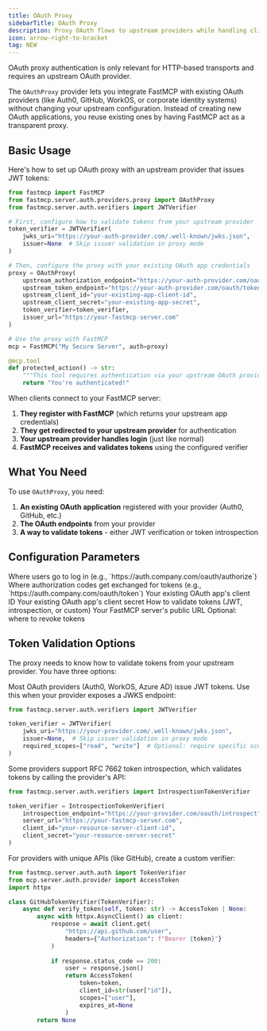 ```yaml
---
title: OAuth Proxy
sidebarTitle: OAuth Proxy
description: Proxy OAuth flows to upstream providers while handling client registration locally.
icon: arrow-right-to-bracket
tag: NEW
---
```



<VersionBadge version="2.11.0" />

<Tip>
OAuth proxy authentication is only relevant for HTTP-based transports and requires an upstream OAuth provider.
</Tip>

The `OAuthProxy` provider lets you integrate FastMCP with existing OAuth providers (like Auth0, GitHub, WorkOS, or corporate identity systems) without changing your upstream configuration. Instead of creating new OAuth applications, you reuse existing ones by having FastMCP act as a transparent proxy.

## Basic Usage

Here's how to set up OAuth proxy with an upstream provider that issues JWT tokens:

```python
from fastmcp import FastMCP
from fastmcp.server.auth.providers.proxy import OAuthProxy
from fastmcp.server.auth.verifiers import JWTVerifier

# First, configure how to validate tokens from your upstream provider
token_verifier = JWTVerifier(
    jwks_uri="https://your-auth-provider.com/.well-known/jwks.json",
    issuer=None  # Skip issuer validation in proxy mode
)

# Then, configure the proxy with your existing OAuth app credentials
proxy = OAuthProxy(
    upstream_authorization_endpoint="https://your-auth-provider.com/oauth/authorize",
    upstream_token_endpoint="https://your-auth-provider.com/oauth/token",
    upstream_client_id="your-existing-app-client-id",
    upstream_client_secret="your-existing-app-secret",
    token_verifier=token_verifier,
    issuer_url="https://your-fastmcp-server.com"
)

# Use the proxy with FastMCP
mcp = FastMCP("My Secure Server", auth=proxy)

@mcp.tool
def protected_action() -> str:
    """This tool requires authentication via your upstream OAuth provider."""
    return "You're authenticated!"
```

When clients connect to your FastMCP server:

1. **They register with FastMCP** (which returns your upstream app credentials)  
2. **They get redirected to your upstream provider** for authentication
3. **Your upstream provider handles login** (just like normal)
4. **FastMCP receives and validates tokens** using the configured verifier

## What You Need

To use `OAuthProxy`, you need:

1. **An existing OAuth application** registered with your provider (Auth0, GitHub, etc.)
2. **The OAuth endpoints** from your provider
3. **A way to validate tokens** - either JWT verification or token introspection

## Configuration Parameters

<Card icon="code" title="OAuthProxy Configuration">
<ParamField body="upstream_authorization_endpoint" type="str" required>
  Where users go to log in (e.g., `https://auth.company.com/oauth/authorize`)
</ParamField>

<ParamField body="upstream_token_endpoint" type="str" required>
  Where authorization codes get exchanged for tokens (e.g., `https://auth.company.com/oauth/token`)
</ParamField>

<ParamField body="upstream_client_id" type="str" required>
  Your existing OAuth app's client ID
</ParamField>

<ParamField body="upstream_client_secret" type="str" required>
  Your existing OAuth app's client secret
</ParamField>

<ParamField body="token_verifier" type="TokenVerifier" required>
  How to validate tokens (JWT, introspection, or custom)
</ParamField>

<ParamField body="issuer_url" type="str" required>
  Your FastMCP server's public URL
</ParamField>

<ParamField body="upstream_revocation_endpoint" type="str">
  Optional: where to revoke tokens
</ParamField>
</Card>

## Token Validation Options

The proxy needs to know how to validate tokens from your upstream provider. You have three options:

<Tabs>
<Tab title="JWT Verification">
Most OAuth providers (Auth0, WorkOS, Azure AD) issue JWT tokens. Use this when your provider exposes a JWKS endpoint:

```python
from fastmcp.server.auth.verifiers import JWTVerifier

token_verifier = JWTVerifier(
    jwks_uri="https://your-provider.com/.well-known/jwks.json",
    issuer=None,  # Skip issuer validation in proxy mode
    required_scopes=["read", "write"]  # Optional: require specific scopes
)
```
</Tab>

<Tab title="Token Introspection">
Some providers support RFC 7662 token introspection, which validates tokens by calling the provider's API:

```python
from fastmcp.server.auth.verifiers import IntrospectionTokenVerifier

token_verifier = IntrospectionTokenVerifier(
    introspection_endpoint="https://your-provider.com/oauth/introspect",
    server_url="https://your-fastmcp-server.com",
    client_id="your-resource-server-client-id",
    client_secret="your-resource-server-secret"
)
```
</Tab>

<Tab title="Custom Validation">
For providers with unique APIs (like GitHub), create a custom verifier:

```python
from fastmcp.server.auth.auth import TokenVerifier
from mcp.server.auth.provider import AccessToken
import httpx

class GitHubTokenVerifier(TokenVerifier):
    async def verify_token(self, token: str) -> AccessToken | None:
        async with httpx.AsyncClient() as client:
            response = await client.get(
                "https://api.github.com/user",
                headers={"Authorization": f"Bearer {token}"}
            )
            
            if response.status_code == 200:
                user = response.json()
                return AccessToken(
                    token=token,
                    client_id=str(user["id"]),
                    scopes=["user"],
                    expires_at=None
                )
        return None
```
</Tab>
</Tabs>
